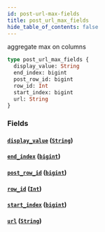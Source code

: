 ```yaml
---
id: post-url-max-fields
title: post_url_max_fields
hide_table_of_contents: false
---
```


aggregate max on columns

```graphql
type post_url_max_fields {
  display_value: String
  end_index: bigint
  post_row_id: bigint
  row_id: Int
  start_index: bigint
  url: String
}
```

### Fields

#### [`display_value`](#) ([`String`](/07-graphql/scalars/string))

#### [`end_index`](#) ([`bigint`](/07-graphql/scalars/bigint))

#### [`post_row_id`](#) ([`bigint`](/07-graphql/scalars/bigint))

#### [`row_id`](#) ([`Int`](/07-graphql/scalars/int))

#### [`start_index`](#) ([`bigint`](/07-graphql/scalars/bigint))

#### [`url`](#) ([`String`](/07-graphql/scalars/string))
